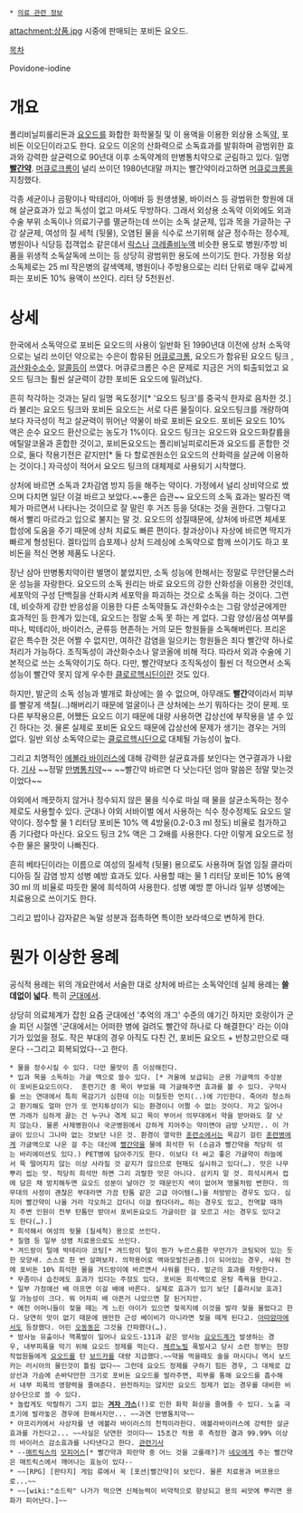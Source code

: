 * [[의료 관련 정보]]

attachment:상품.jpg
시중에 판매되는 포비돈 요오드.

[[목차]]

Povidone-iodine

= 개요 =
폴리비닐피롤리돈과 [[요오드]]를 화합한 화학물질 및 이 용액을 이용한 외상용 소독[[약]], 포비돈 이오딘이라고도 한다. 요오드 이온의 산화력으로 소독효과를 발휘하며 광범위한 효과와 강력한 살균력으로 90년대 이후 소독약계의 만병통치약으로 군림하고 있다. 일명 '''[[빨간약]]'''. [[머큐로크롬]]이 널리 쓰이던 1980년대말 까지는 빨간약이라고하면 [[머큐로크롬]]을 지칭했다.

각종 세균이나 곰팡이나 박테리아, 아메바 등 원생생물, 바이러스 등 광범위한 항원에 대해 살균효과가 있고 독성이 없고 마셔도 무방하다. 그래서 외상용 소독약 이외에도 외과 수술 부위 소독이나 의료기구를 멸균하는데 쓰이는 소독 살균제, 입과 목을 가글하는 구강 살균제, 여성의 질 세척 (뒷물),  오염된 물을 식수로 쓰기위해 살균 정수하는 정수제, 병원이나 식당등 접객업소 같은데서 [[락스]]나 [[크레졸]]비누액 비슷한 용도로 병원/주방 비품을 위생적 소독살독에 쓰이는 등 상당히 광범위한 용도에 쓰이기도 한다. 가정용 외상소독제로는 25 ml 작은병의 갈색액제, 병원이나 주방용으로는 리터 단위로 매우 값싸게 파는 포비돈 10% 용액이 쓰인다. 리터 당 5천원선.
= 상세 =
한국에서 소독약으로 포비돈 요오드의 사용이 일반화 된 1990년대 이전에 상처 소독약으로는 널리 쓰이던 약으로는 수은이 함유된 [[머큐로크롬]], 요오드가 함유된 요오드 팅크 , [[과산화수소]]수, [[알콜]]등이 쓰였다. 머큐로크롬은 수은 문제로 지금은 거의 퇴출되었고 요오드 팅크는 훨씬 살균력이 강한 포비돈 요오드에 밀려났다.

흔히 착각하는 것과는 달리 일명 옥도정기[* '요오드 팅크'를 중국식 한자로 음차한 것.]라 불리는 요오드 팅크와 포비돈 요오드는 서로 다른 물질이다. 요오드팅크를 개량하여 보다 자극성이 적고 살균력이 뛰어난 약물이 바로 포비돈 요오드. 포비돈 요오드 10% 액은 순수 요오드 환산으로는 농도가 1%이다. 요오드 팅크는 요오드와 요오드화칼륨을 에틸알코올과 혼합한 것이고, 포비돈요오드는 폴리비닐피로리돈과 요오드를 혼합한 것으로, 둘다 작용기전은 같지만[* 둘 다 할로겐원소인 요오드의 산화력을 살균에 이용하는 것이다.] 자극성이 적어서 요오드 팅크의 대체제로 사용되기 시작했다.

상처에 바르면 소독과 2차감염 방지 등을 해주는 약이다. 가정에서 널리 상비약으로 썼으며 다치면 일단 이걸 바르고 보았다.~~좋은 습관~~ 요오드의 소독 효과는 발라진 액체가 마르면서 나타나는 것이므로 잘 말린 후 거즈 등을 덧대는 것을 권한다. 그렇다고 해서 빨리 마르라고 입으로 불지는 말 것.  요오드의 성질때문에, 상처에 바르면 체세포 합성에 도움을 주기 때문에 상처 치료도 빠른 편이다. 찰과상이나 자상에 바르면 딱지가 빠르게 형성된다. 겔타입의 습포제나 상처 드레싱에 소독약으로 함께 쓰이기도 하고 포비돈을 적신 면봉 제품도 나온다.

장난 삼아 만병통치약이란 별명이 붙었지만, 소독 성능에 한해서는 정말로 무안단물스러운 성능을 자랑한다. 요오드의 소독 원리는 바로 요오드의 강한 산화성을 이용한 것인데, 세포막의 구성 단백질을 산화시켜 세포막을 파괴하는 것으로 소독을 하는 것이다. 그런데, 비슷하게 강한 반응성을 이용한 다른 소독약들도 과산화수소는 그람 양성균에게만 효과적인 등 한계가 있는데, 요오드는 정말 소독 못 하는 게 없다. 그람 양성/음성 여부를 떠나, 박테리아, 바이러스, 균류등 현존하는 거의 모든 항원들을 소독해버린다. 프리온 같은 특수한 것은 어쩔 수 없지만, 여하간 감염을 일으키는 항원들은 죄다 빨간약 하나로 처리가 가능하다. 조직독성이 과산화수소나 알코올에 비해 적다. 따라서 외과 수술에 기본적으로 쓰는 소독약이기도 하다. 다만, 빨간약보다 조직독성이 훨씬 더 적으면서 소독 성능이 빨간약 못지 않게 우수한 [[클로르헥시딘]]이란 것도 있다.

하지만, 발군의 소독 성능과 별개로 화상에는 쓸 수 없으며, 아무래도 '''빨간'''약이라서 피부를 빨갛게 색칠(...)해버리기 때문에 얼굴이나 큰 상처에는 쓰기 뭐하다는 것이 문제. 또다른 부작용으론, 어쨌든 요오드 이기 때문에 대량 사용하면 갑상선에 부작용을 낼 수 있긴 하다는 것. 물론 실제로 포비돈 요오드 때문에 갑상선에 문제가 생기는 경우는 거의 없다.  일반 외상 소독약으로는 [[클로르헥시딘]]으로 대체될 가능성이 높다.

그리고 치명적인 [[에볼라 바이러스]]에 대해 강력한 살균효과를 보인다는 연구결과가 나왔다. [http://www.hankookilbo.com/v/000979edd5ad41a3a901f2ad6d40630b 기사] ~~정말 [[만병통치약]]~~ ~~빨간약 바르면 다 낫는다던 엄마 말씀은 정말 맞는것이었다~~ 

야외에서 깨끗하지 않거나 정수되지 않은 물을 식수로 마실 때 물을 살균소독하는 정수제로도 사용할수 있다. 군대나 야외 서바이벌 에서 사용하는 식수 정수정제도 요오드 알약이다. 정수할 물 1 리터당 포비돈 10% 액 4방울(0.2-0.3 ml 정도) 비율로 첨가하고 좀 기다렸다 마신다. 요오드 팅크 2% 액은 그 2배를 사용한다. 다만 이렇게 요오드로 정수한 물은 물맛이 나빠진다.

흔히 베타딘이라는 이름으로 여성의 질세척 (뒷물) 용으로도 사용하며 질염 임질 클라미디아등 질 감염 방지 성병 예방 효과도 있다. 사용할 때는 물 1 리터당 포비돈 10% 용액 30 ml 의 비율로 따듯한 물에 희석하여 사용한다. 성병 예방 뿐 아니라 일부 성병에는 치료용으로 쓰이기도 한다.

그리고 밥이나 감자같은 녹말 성분과 접촉하면 특이한 보라색으로 변하게 한다.

= 뭔가 이상한 용례 =
공식적 용례는 위의 개요란에서 서술한 대로 상처에 바르는 소독약인데 실제 용례는 '''쓸데없이 넓다'''. 특히 [[군대]]에서.

상당히 의료체계가 잡힌 요즘 군대에선 '추억의 개그' 수준의 얘기긴 하지만 호랑이가 군솔 피던 시절엔 '군대에서는 어떠한 병에 걸려도 빨간약 하나로 다 해결한다' 라는 이야기가 있었을 정도. 작은 부대의 경우 아직도 다친 건, 포비돈 요오드 + 반창고만으로 때운다 --그리고 회복되었다--고 한다.

 * 물을 정수시킬 수 있다. 다만 물맛이 좀 이상해진다.
 * 입과 목을 소독하는 가글 액으로 쓸수 있다. [* 겨울에 보급되는 군용 가글액의 주성분이 포비돈요오드이다.  훈련기간 중 목이 부었을 때 가글해주면 효과를 볼 수 있다. 구막사를 쓰는 연대에서 특히 목감기가 심한데 이는 미칠듯한 먼지(..)에 기인한다. 죽어라 청소하고 환기해도 얼마 안가 또 먼지투성이가 되는 환경이니 어쩔 수 없는 것이다. 자고 일어나면 가래가 심하게 끓는 건 누구나 겪게 되고 목이 부어서 의무대에서 약을 받아와도 잘 낫지 않는다. 물론 사제병원이나 국군병원에서 강하게 지어주는 약이면야 금방 낫지만.. 이 가글이 있으니 그나마 없는 것보단 나은 것. 환경이 열악한 [[훈련소]]에서는 목감기 걸린 [[훈련병]]에게 가글액으로 나온 걸 주는 대신에 [[빨간약]]을 물에 희석한 뒤 (소금과 빨간약을 적당히 섞는 바리에이션도 있다.) PET병에 담아주기도 한다. 이보다 더 싸고 좋은 가글약이 하늘에서 뚝 떨어지지 않는 이상 사라질 것 같지가 않으므로 현재도 실시하고 있다(…). 맛은 나무뿌리 씹는 맛. 적당히 희석만 하면 그리 괴랄한 맛은 아니다. 삼키지 말 것. 희석시켜서 컵에 담은 채 방치해두면 요오드 성분이 날아간 것 때문인지 색이 없어져 맹물처럼 변한다. 의무대의 사정이 괜찮은 부대라면 가끔 탄툼 같은 고급 아이템(…)을 처방받는 경우도 있다. 심지어 빨간약이 나올 거라 각오하고 갔더니 이걸 줬다더라… 하는 경우도 있고, 전역할 때까지 주변 인원이 전부 탄툼만 받아서 포비돈요오드 가글이란 걸 모르고 사는 경우도 있다고도 한다(…).]
 * 희석해서 여성의 뒷물 (질세척) 용으로 쓰인다.
 * 질염 등 일부 성병 치료용으로도 쓰인다.
 * 겨드랑이 털에 박테리아 코팅[* 겨드랑이 털이 뭔가 누르스름한 무언가가 코팅되어 있는 듯한 모양새. 스스로 한 번 살펴보자. 의학용어로 액와모발진균증.]이 되어있는 경우, 샤워 전에 포비돈 10% 희석한 물을 겨드랑이에 바르면서 샤워를 한다. 발군의 효과를 자랑한다.
 * 무좀이나 습진에도 효과가 있다는 주장도 있다. 포비돈 희석액으로 온탕 족욕을 한다고.
 * 일부 가정에선 배 아프면 이걸 배에 바른다. 실제로 효과가 있기 보단 [플라시보 효과]일 가능성이 크다. 뭐 어차피 배 아픈거 나았으면 잘 된거지만.
 * 예전 어머니들이 젖을 떼는 게 느린 아이가 있으면 젖꼭지에 이것을 발라 젖을 물렸다고 한다. 당연히 맛이 없기 때문에 웬만한 근성 베이비가 아니라면 젖을 떼게 된다고. [[아따맘마]]에서도 등장했다. 어린 [[오동동(아따맘마)|오동동]]은 그것을 간파했다(…).
 * 방사능 유출이나 핵폭발이 일어나 요오드-131과 같은 방사능 [[요오드]]계가 발생하는 경우, 내부피폭을 막기 위해 요오드 정제를 먹는다. [[체르노빌]] 폭발사고 당시 소련 정부는 현장작업원들에게 [[요오드]]를 탄 [[보드카]]를 대량 지급했다.~~약을 먹을때도 술을 마시다니 역시 보드카는 러시아의 물인것이 틀림 없다~~ 그런데 요오드 정제를 구하기 힘든 경우, 그 대체로 갑상선과 가슴에 손바닥만한 크기로 포비돈 요오드를 발라주면, 피부를 통해 요오드를 흡수해서 내부 피폭의 영향력을 줄여준다. 완전하지는 않지만 요오드 정제가 없는 경우를 대비한 비상수단으로 쓸 수 있다.
 * 놀랍게도 악랄하기 그지 없는 '''[[겨자 가스]]'''(!)로 인한 화학 화상을 줄여줄 수 있다. 노출 극초기에 발라놓은 경우에 한해서지만... ~~과연 만병통치약~~
 * 아프리카에서 사상자를 낸 에볼라 바이러스의 천적이라한다. 에볼라바이러스에 강력한 살균효과를 가진다고... ~~사실은 당연한 것이다~~ 15초간 적용 후 측정한 결과 99.99% 이상의 바이러스 감소효과를 나타낸다고 한다. [[http://news.naver.com/main/read.nhn?mode=LSD&mid=shm&sid1=103&oid=032&aid=0002582697|관련기사]]
 * --[[매트릭스]]의 [[모피어스]][* 빨간약과 파란약 중 어느 것을 고를래?]가 [[네오]]에게 주는 빨간약은 매트릭스에서 깨어나는 효능이 있다--
 * ~~[RPG] [판타지] 게임 류에서 꼭 [포션|빨간약]이 보인다. 물론 치료용과 버프용으로...~~ 
 * ~~[wiki:"소드락" 나가가 먹으면 신체능력이 비약적으로 향상되고 용의 씨앗에 뿌리면 용화가 피어난다.]~~
